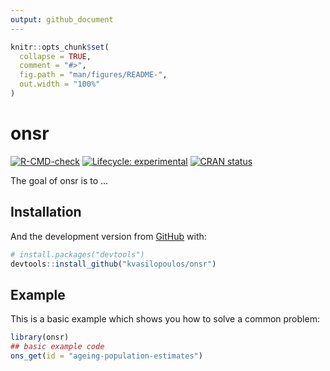 ```yaml
---
output: github_document
---
```


<!-- README.md is generated from README.Rmd. Please edit that file -->

```r
knitr::opts_chunk$set(
  collapse = TRUE,
  comment = "#>",
  fig.path = "man/figures/README-",
  out.width = "100%"
)
```

# onsr

<!-- badges: start -->
[![R-CMD-check](https://github.com/kvasilopoulos/onsr/workflows/R-CMD-check/badge.svg)](https://github.com/kvasilopoulos/onsr/actions)
[![Lifecycle: experimental](https://img.shields.io/badge/lifecycle-experimental-orange.svg)](https://lifecycle.r-lib.org/articles/stages.html#experimental)
[![CRAN status](https://www.r-pkg.org/badges/version/onsr)](https://CRAN.R-project.org/package=onsr)
<!-- badges: end -->

The goal of onsr is to ...

## Installation


And the development version from [GitHub](https://github.com/) with:

``` r
# install.packages("devtools")
devtools::install_github("kvasilopoulos/onsr")
```
## Example

This is a basic example which shows you how to solve a common problem:

```r
library(onsr)
## basic example code
ons_get(id = "ageing-population-estimates")
```
